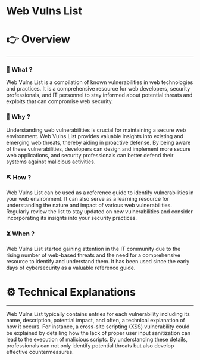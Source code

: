 # Web Vulns List


# 👉 Overview

---

### 👀 What ?

Web Vulns List is a compilation of known vulnerabilities in web technologies and practices. It is a comprehensive resource for web developers, security professionals, and IT personnel to stay informed about potential threats and exploits that can compromise web security.


### 🧐 Why ?

Understanding web vulnerabilities is crucial for maintaining a secure web environment. Web Vulns List provides valuable insights into existing and emerging web threats, thereby aiding in proactive defense. By being aware of these vulnerabilities, developers can design and implement more secure web applications, and security professionals can better defend their systems against malicious activities.


### ⛏️ How ?

Web Vulns List can be used as a reference guide to identify vulnerabilities in your web environment. It can also serve as a learning resource for understanding the nature and impact of various web vulnerabilities. Regularly review the list to stay updated on new vulnerabilities and consider incorporating its insights into your security practices.


### ⏳ When ?

Web Vulns List started gaining attention in the IT community due to the rising number of web-based threats and the need for a comprehensive resource to identify and understand them. It has been used since the early days of cybersecurity as a valuable reference guide.


# ⚙️ Technical Explanations

---

Web Vulns List typically contains entries for each vulnerability including its name, description, potential impact, and often, a technical explanation of how it occurs. For instance, a cross-site scripting (XSS) vulnerability could be explained by detailing how the lack of proper user input sanitization can lead to the execution of malicious scripts. By understanding these details, professionals can not only identify potential threats but also develop effective countermeasures.
